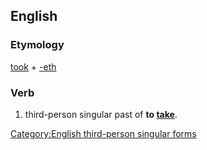 ==English==

===Etymology===
[[took]] + [[-eth]]

===Verb===
{{en-verb form}}

# {{archaic}} third-person singular past of '''to [[take]]'''</span>.</span>

[[Category:English third-person singular forms]]